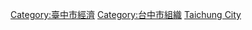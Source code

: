 [[Category:臺中市經濟|Category:臺中市經濟]]
[[Category:台中市組織|Category:台中市組織]]
[[Category:臺灣各城市工商業機構|Taichung City]]